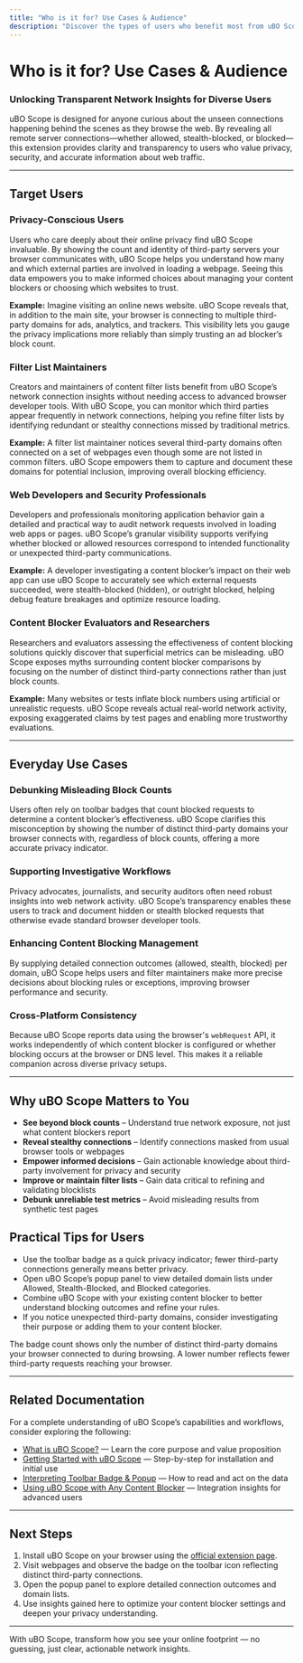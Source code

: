 ```yaml
---
title: "Who is it for? Use Cases & Audience"
description: "Discover the types of users who benefit most from uBO Scope, including privacy-conscious users, filter list maintainers, developers, and content blocker evaluators. Gain insight into everyday scenarios where the extension adds transparency and value, with examples like debunking ad-blocker metrics and supporting investigative workflows."
---
```


# Who is it for? Use Cases & Audience

### Unlocking Transparent Network Insights for Diverse Users

uBO Scope is designed for anyone curious about the unseen connections happening behind the scenes as they browse the web. By revealing all remote server connections—whether allowed, stealth-blocked, or blocked—this extension provides clarity and transparency to users who value privacy, security, and accurate information about web traffic.

---

## Target Users

### Privacy-Conscious Users

Users who care deeply about their online privacy find uBO Scope invaluable. By showing the count and identity of third-party servers your browser communicates with, uBO Scope helps you understand how many and which external parties are involved in loading a webpage. Seeing this data empowers you to make informed choices about managing your content blockers or choosing which websites to trust.

**Example:** Imagine visiting an online news website. uBO Scope reveals that, in addition to the main site, your browser is connecting to multiple third-party domains for ads, analytics, and trackers. This visibility lets you gauge the privacy implications more reliably than simply trusting an ad blocker’s block count.

### Filter List Maintainers

Creators and maintainers of content filter lists benefit from uBO Scope’s network connection insights without needing access to advanced browser developer tools. With uBO Scope, you can monitor which third parties appear frequently in network connections, helping you refine filter lists by identifying redundant or stealthy connections missed by traditional metrics.

**Example:** A filter list maintainer notices several third-party domains often connected on a set of webpages even though some are not listed in common filters. uBO Scope empowers them to capture and document these domains for potential inclusion, improving overall blocking efficiency.

### Web Developers and Security Professionals

Developers and professionals monitoring application behavior gain a detailed and practical way to audit network requests involved in loading web apps or pages. uBO Scope’s granular visibility supports verifying whether blocked or allowed resources correspond to intended functionality or unexpected third-party communications.

**Example:** A developer investigating a content blocker’s impact on their web app can use uBO Scope to accurately see which external requests succeeded, were stealth-blocked (hidden), or outright blocked, helping debug feature breakages and optimize resource loading.

### Content Blocker Evaluators and Researchers

Researchers and evaluators assessing the effectiveness of content blocking solutions quickly discover that superficial metrics can be misleading. uBO Scope exposes myths surrounding content blocker comparisons by focusing on the number of distinct third-party connections rather than just block counts.

**Example:** Many websites or tests inflate block numbers using artificial or unrealistic requests. uBO Scope reveals actual real-world network activity, exposing exaggerated claims by test pages and enabling more trustworthy evaluations.

---

## Everyday Use Cases

### Debunking Misleading Block Counts

Users often rely on toolbar badges that count blocked requests to determine a content blocker’s effectiveness. uBO Scope clarifies this misconception by showing the number of distinct third-party domains your browser connects with, regardless of block counts, offering a more accurate privacy indicator.

### Supporting Investigative Workflows

Privacy advocates, journalists, and security auditors often need robust insights into web network activity. uBO Scope’s transparency enables these users to track and document hidden or stealth blocked requests that otherwise evade standard browser developer tools.

### Enhancing Content Blocking Management

By supplying detailed connection outcomes (allowed, stealth, blocked) per domain, uBO Scope helps users and filter maintainers make more precise decisions about blocking rules or exceptions, improving browser performance and security.

### Cross-Platform Consistency

Because uBO Scope reports data using the browser's `webRequest` API, it works independently of which content blocker is configured or whether blocking occurs at the browser or DNS level. This makes it a reliable companion across diverse privacy setups.

---

## Why uBO Scope Matters to You

- **See beyond block counts** – Understand true network exposure, not just what content blockers report
- **Reveal stealthy connections** – Identify connections masked from usual browser tools or webpages
- **Empower informed decisions** – Gain actionable knowledge about third-party involvement for privacy and security
- **Improve or maintain filter lists** – Gain data critical to refining and validating blocklists
- **Debunk unreliable test metrics** – Avoid misleading results from synthetic test pages

## Practical Tips for Users

- Use the toolbar badge as a quick privacy indicator; fewer third-party connections generally means better privacy.
- Open uBO Scope’s popup panel to view detailed domain lists under Allowed, Stealth-Blocked, and Blocked categories.
- Combine uBO Scope with your existing content blocker to better understand blocking outcomes and refine your rules.
- If you notice unexpected third-party domains, consider investigating their purpose or adding them to your content blocker.

<Note>
The badge count shows only the number of distinct third-party domains your browser connected to during browsing. A lower number reflects fewer third-party requests reaching your browser.
</Note>

---

## Related Documentation

For a complete understanding of uBO Scope’s capabilities and workflows, consider exploring the following:

- [What is uBO Scope?](./what-is-ubo-scope) — Learn the core purpose and value proposition
- [Getting Started with uBO Scope](../../guides/workflows/getting-started) — Step-by-step for installation and initial use
- [Interpreting Toolbar Badge & Popup](../../guides/workflows/interpreting-badge-data) — How to read and act on the data
- [Using uBO Scope with Any Content Blocker](../../guides/insights-advanced/using-ubo-scope-with-content-blockers) — Integration insights for advanced users

---

## Next Steps

1. Install uBO Scope on your browser using the [official extension page](https://github.com/gorhill/uBO-Scope#installation).
2. Visit webpages and observe the badge on the toolbar icon reflecting distinct third-party connections.
3. Open the popup panel to explore detailed connection outcomes and domain lists.
4. Use insights gained here to optimize your content blocker settings and deepen your privacy understanding.

---

With uBO Scope, transform how you see your online footprint — no guessing, just clear, actionable network insights.